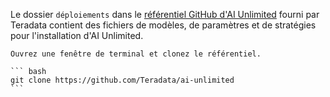 

Le dossier `déploiements` dans le [référentiel GitHub d'AI Unlimited](https://github.com/Teradata/ai-unlimited) fourni par Teradata contient des fichiers de modèles, de paramètres et de stratégies pour l'installation d'AI Unlimited.

	Ouvrez une fenêtre de terminal et clonez le référentiel.

    ``` bash
    git clone https://github.com/Teradata/ai-unlimited
	```


